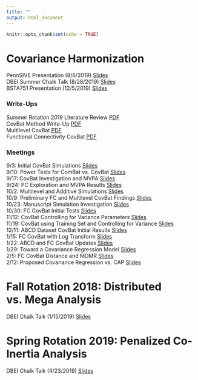 ```yaml
---
title: ""
output: html_document
---
```


```r
knitr::opts_chunk$set(echo = TRUE)
```

# Covariance Harmonization
PennSIVE Presentation (8/6/2019) [Slides](Covariance Harmonization/Covariance_Harmonization_PennSIVE_Presentation.html)  
DBEI Summer Chalk Talk (8/28/2019) [Slides](Covariance Harmonization/Covariance_Harmonization_Chalk_Talk.html)  
BSTA751 Presentation (12/5/2019) [Slides](Covariance Harmonization/Slides - Removal of Scanner Effects in Covariance.pdf)

### Write-Ups
Summer Rotation 2019 Literature Review [PDF](Covariance Harmonization/Covariance_Harmonization_Review.pdf)  
CovBat Method Write-Up [PDF](Covariance Harmonization/ComBat-with-Covariance-Effect-Write-Up.pdf)  
Multilevel CovBat [PDF](Covariance Harmonization/Multilevel-CovBat.pdf)  
Functional Connectivity CovBat [PDF](Covariance Harmonization/FC-CovBat.pdf)  

### Meetings
9/3: Initial CovBat Simulations [Slides](Covariance Harmonization/9-3_CovBat_Simulations.html)  
9/10: Power Tests for ComBat vs. CovBat [Slides](Covariance Harmonization/9-10-CovBat-Power-Simulations.html)  
9/17: CovBat Investigation and MVPA [Slides](Covariance Harmonization/9-17-CovBat-Power-and-Multilevel.html)  
9/24: PC Exploration and MVPA Results [Slides](Covariance Harmonization/9-24-2019/9-24-ADNI-PC-Exploration-and-Multilevel.html)  
10/2: Multilevel and Additive Simulations [Slides](Covariance Harmonization/10-1-Multilevel-and-Additive-Simulations.html)  
10/9: Preliminary FC and Multilevel CovBat Findings [Slides](Covariance Harmonization/10-9-Preliminary-FC-and-Multilevel-CovBat.html)  
10/23: Manuscript Simulation Investigation [Slides](Covariance Harmonization/10-23-Manuscript-Simulations.html)  
10/30: FC CovBat Initial Tests [Slides](Covariance Harmonization/10-30-FC-CovBat-Updates-and-Manuscript-Simulations.html)  
11/12: CovBat Controlling for Variance Parameters [Slides](Covariance Harmonization/11-12/11-12-CovBat-Controlling-for-Covariates.html)  
11/19: CovBat using Training Set and Controlling for Variance [Slides](Covariance Harmonization/11-19/11-19-CovBat-Improvements.html)  
12/11: ABCD Dataset CovBat Initial Results [Slides](Covariance Harmonization/12-11/12-11-ABCD-Preliminary-Results.html)  
1/15: FC CovBat with Log Transform [Slides](Covariance Harmonization/1-15/1-15-FC-Log-transformed.html)  
1/22: ABCD and FC CovBat Updates [Slides](Covariance Harmonization/1-22/1-22-ABCD-and-BLSA-CARDIA-Updates.html)  
1/29: Toward a Covariance Regression Model [Slides](Covariance Harmonization/1-29/1-29-Toward-a-Covariance-Regression-Model.html)  
2/5: FC CovBat Distance and MDMR [Slides](Covariance Harmonization/2-5/2-5-FC-CovBat-Norms-and-MDMR.html)  
2/12: Proposed Covariance Regression vs. CAP [Slides](Covariance Regression/2-12/2-12-Comparison-to-CAP.html)  

# Fall Rotation 2018: Distributed vs. Mega Analysis
DBEI Chalk Talk (1/15/2019) [Slides](Fall Rotation 2019/Distributed_v_Meta_20190115.pdf)

# Spring Rotation 2019: Penalized Co-Inertia Analysis
DBEI Chalk Talk (4/23/2019) [Slides](Spring Rotation 2019/ADNI_CIA_presentation_abridged.html)